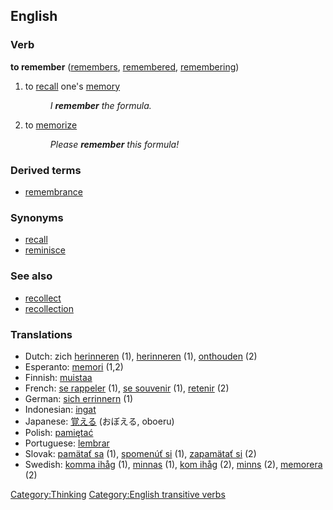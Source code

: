 ==English==

{{cleanup}}

===Verb===
'''to remember'''  ([[remembers]], [[remembered]], [[remembering]])
# to [[recall]] one's [[memory]]
#:''I '''remember''' the formula.''
# to [[memorize]]
#:''Please '''remember''' this formula!''

===Derived terms===
*[[remembrance]]

===Synonyms===
*[[recall]]
*[[reminisce]]

===See also===
*[[recollect]]
*[[recollection]]

=== Translations ===
*Dutch: zich [[herinneren]] (1), [[herinneren]] (1), [[onthouden]] (2)
*Esperanto: [[memori]] (1,2)
*Finnish: [[muistaa]]
*French: [[se rappeler]] (1), [[se souvenir]] (1), [[retenir]] (2)
*German: [[sich errinnern]] (1) 
*Indonesian: [[ingat]]
*Japanese: [[覚える]] (おぼえる, oboeru)
*Polish: [[pamiętać]]
*Portuguese: [[lembrar]]
*Slovak: [[pamätať sa]] (1), [[spomenúť si]] (1), [[zapamätať si]] (2)
*Swedish: [[komma ihåg]] (1), [[minnas]] (1), [[kom ihåg]] (2), [[minns]] (2), [[memorera]] (2)

[[Category:Thinking]]
[[Category:English transitive verbs]]